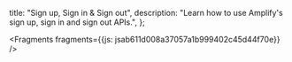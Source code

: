   title: "Sign up, Sign in & Sign out",
  description: "Learn how to use Amplify's sign up, sign in and sign out APIs.",
};






<Fragments fragments={{js: jsab611d008a37057a1b999402c45d44f70e}} />